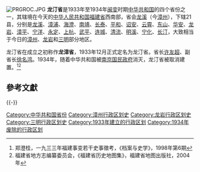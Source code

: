 [[File:PRGROC.JPG|thumb]]
'''龙汀省'''是1933年至1934年[[闽变|闽变]]时期[[中华共和国|中华共和国]]的四个省份之一，其辖境在今天的[[中华人民共和国|中华人民共和国]][[福建省|福建省]]西南部，省会[[龙溪|龙溪]]（今[[漳州|漳州]]），下辖21县，分别是[[龙溪县|龙溪]]、[[漳浦县|漳浦]]、[[海澄县|海澄]]、[[南靖县|南靖]]、[[长泰县|长泰]]、[[平和縣|平和]]、[[诏安县|诏安]]、[[云霄县|云霄]]、[[東山縣|东山]]、[[华安县|华安]]、[[龙岩县|龙岩]]、[[漳平县|漳平]]、[[宁洋县|宁洋]]、[[永定县|永定]]、[[上杭县|上杭]]、[[武平縣|武平]]、[[连城县|连城]]、[[清流縣|清流]]、[[明溪县|明溪]]、[[宁化县|宁化]]、[[长汀县|长汀]]，大致相当于今日的[[漳州市|漳州]]、[[龙岩市|龙岩]]和[[三明市|三明]]部分地区。

龙汀省在成立之初称作'''龙漳省'''，1933年12月正式定名为龙汀省。省长[[许友超|许友超]]、副省长[[徐名鸿|徐名鸿]]。1934年，随着中华共和国被[[南京国民政府|南京国民政府]]消灭，龙汀省被取消建置。<ref name="一九三三年福建事变若干史事徵考">郑澄桂，一九三三年福建事变若干史事徵考，《档案与史学》，1998年第6期</ref><ref name="《福建省历史地图集》">福建省地方志编纂委员会，《福建省历史地图集》，福建省地图出版社，2004年</ref>

==參考文獻==
<div class="references-small">
<references />
</div>

{{-}}
{{Provinces of Fujian People's Government}}
{{福建行政区划小作品}}
[[Category:中华共和国省份|Category:中华共和国省份]]
[[Category:漳州行政区划史|Category:漳州行政区划史]]
[[Category:龙岩行政区划史|Category:龙岩行政区划史]]
[[Category:三明行政区划史|Category:三明行政区划史]]
[[Category:1933年建立的行政区划|Category:1933年建立的行政区划]]
[[Category:1934年废除的行政区划|Category:1934年废除的行政区划]]